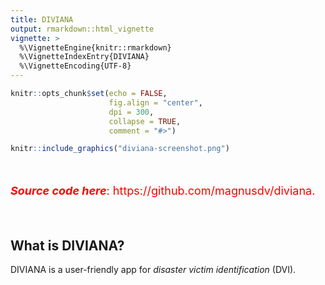 ```yaml
---
title: DIVIANA
output: rmarkdown::html_vignette
vignette: >
  %\VignetteEngine{knitr::rmarkdown}
  %\VignetteIndexEntry{DIVIANA}
  %\VignetteEncoding{UTF-8}
---
```


```r
knitr::opts_chunk$set(echo = FALSE, 
                      fig.align = "center",
                      dpi = 300,
                      collapse = TRUE,
                      comment = "#>")
```

<!-- avoid border around images -->
<style>
    img {border: 0;}
</style>

```r
knitr::include_graphics("diviana-screenshot.png")
```

<br>

::: { .greeting .message style="color: red; font-size: large;"}
**_Source code here_**: https://github.com/magnusdv/diviana.
:::

<br>

## What is DIVIANA?
DIVIANA is a user-friendly app for *disaster victim identification* (DVI).
